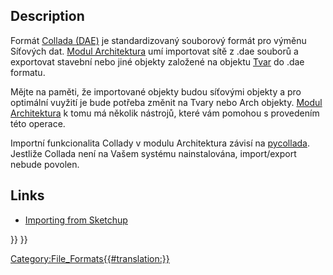 <languages/>

<div class="mw-translate-fuzzy">
{{docnav/cs|[[Arch IFC|IFC]]|[[Arch OBJ|OBJ]]|[[Arch_Workbench|Arch Module]]}}
</div>

{{TOCright}}

== Description ==

<div class="mw-translate-fuzzy">
Formát [http://en.wikipedia.org/wiki/COLLADA Collada (DAE)] je standardizovaný souborový formát pro výměnu Síťových dat. [[Arch_Workbench|Modul Architektura]] umí importovat sítě z .dae souborů a exportovat stavební nebo jiné objekty založené na objektu [[Part_Workbench|Tvar]] do .dae formatu.
</div>

<div class="mw-translate-fuzzy">
Mějte na paměti, že importované objekty budou síťovými objekty a pro optimální vuyžití je bude potřeba změnit na Tvary nebo Arch objekty. [[Arch_Workbench|Modul Architektura]] k tomu má několik nástrojů, které vám pomohou s provedením této operace.
</div>

<div class="mw-translate-fuzzy">
Importní funkcionalita Collady v modulu Architektura závisí na [http://pycollada.github.com/ pycollada]. Jestliže Collada není na Vašem systému nainstalována, import/export nebude povolen.
</div>

==Links==

* [[Importing_From_Sketchup|Importing from Sketchup]]


<div class="mw-translate-fuzzy">
{{docnav/cs|[[Arch IFC|IFC]]|[[Arch OBJ|OBJ]]|[[Arch_Workbench|Arch Workbench]}}
</div>

{{BIM_Tools_navi{{#translation:}}}}
{{Userdocnavi{{#translation:}}}}
[[Category:File_Formats{{#translation:}}]]